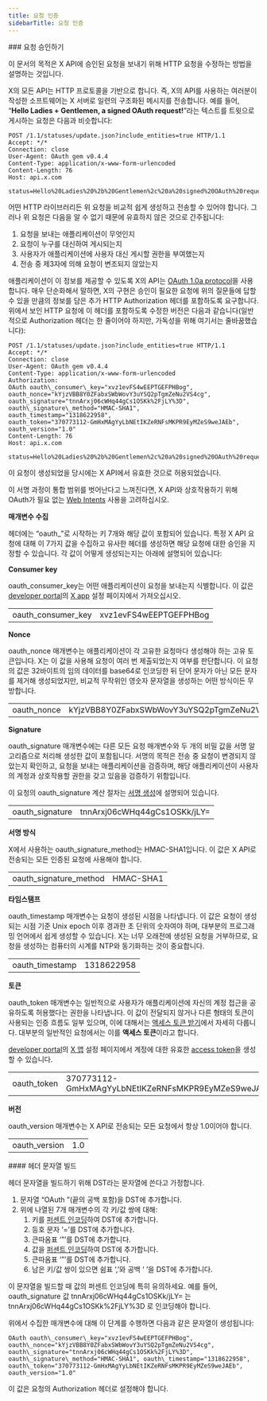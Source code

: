 ```yaml
---
title: 요청 인증
sidebarTitle: 요청 인증
---
```



<div id="authorizing-a-request">
  ### 요청 승인하기
</div>

이 문서의 목적은 X API에 승인된 요청을 보내기 위해 HTTP 요청을 수정하는 방법을 설명하는 것입니다.

X의 모든 API는 HTTP 프로토콜을 기반으로 합니다. 즉, X의 API를 사용하는 여러분이 작성한 소프트웨어는 X 서버로 일련의 구조화된 메시지를 전송합니다. 예를 들어, “**Hello Ladies + Gentlemen, a signed OAuth request!**”라는 텍스트를 트윗으로 게시하는 요청은 다음과 비슷합니다:

```
POST /1.1/statuses/update.json?include_entities=true HTTP/1.1
Accept: */*
Connection: close
User-Agent: OAuth gem v0.4.4
Content-Type: application/x-www-form-urlencoded
Content-Length: 76
Host: api.x.com

status=Hello%20Ladies%20%2b%20Gentlemen%2c%20a%20signed%20OAuth%20request%21
```

어떤 HTTP 라이브러리든 위 요청을 비교적 쉽게 생성하고 전송할 수 있어야 합니다. 그러나 위 요청은 다음을 알 수 없기 때문에 유효하지 않은 것으로 간주됩니다:

1. 요청을 보내는 애플리케이션이 무엇인지
2. 요청이 누구를 대신하여 게시되는지
3. 사용자가 애플리케이션에 사용자 대신 게시할 권한을 부여했는지
4. 전송 중 제3자에 의해 요청이 변조되지 않았는지

애플리케이션이 이 정보를 제공할 수 있도록 X의 API는 [OAuth 1.0a protocol](http://tools.ietf.org/html/rfc5849)을 사용합니다. 매우 단순화해서 말하면, X의 구현은 승인이 필요한 요청에 위의 질문들에 답할 수 있을 만큼의 정보를 담은 추가 HTTP Authorization 헤더를 포함하도록 요구합니다. 위에서 보인 HTTP 요청에 이 헤더를 포함하도록 수정한 버전은 다음과 같습니다(일반적으로 Authorization 헤더는 한 줄이어야 하지만, 가독성을 위해 여기서는 줄바꿈했습니다):

```
POST /1.1/statuses/update.json?include_entities=true HTTP/1.1
Accept: */*
Connection: close
User-Agent: OAuth gem v0.4.4
Content-Type: application/x-www-form-urlencoded
Authorization:
OAuth oauth\_consumer\_key="xvz1evFS4wEEPTGEFPHBog",
oauth_nonce="kYjzVBB8Y0ZFabxSWbWovY3uYSQ2pTgmZeNu2VS4cg",
oauth_signature="tnnArxj06cWHq44gCs1OSKk%2FjLY%3D",
oauth\_signature\_method="HMAC-SHA1",
oauth_timestamp="1318622958",
oauth_token="370773112-GmHxMAgYyLbNEtIKZeRNFsMKPR9EyMZeS9weJAEb",
oauth_version="1.0"
Content-Length: 76
Host: api.x.com

status=Hello%20Ladies%20%2b%20Gentlemen%2c%20a%20signed%20OAuth%20request%21
```

이 요청이 생성되었을 당시에는 X API에서 유효한 것으로 허용되었습니다.

이 서명 과정이 통합 범위를 벗어난다고 느껴진다면, X API와 상호작용하기 위해 OAuth가 필요 없는 [Web Intents](https://dev.x.com/web/intents) 사용을 고려하십시오.
 

**매개변수 수집**

헤더에는 “oauth\_”로 시작하는 키 7개와 해당 값이 포함되어 있습니다. 특정 X API 요청에 대해 이 7가지 값을 수집하고 유사한 헤더를 생성하면 해당 요청에 대한 승인을 지정할 수 있습니다. 각 값이 어떻게 생성되는지는 아래에 설명되어 있습니다:

**Consumer key**

oauth\_consumer\_key는 어떤 애플리케이션이 요청을 보내는지 식별합니다. 이 값은 [developer portal](/ko/resources/fundamentals/developer-portal)의 [X app](/ko/resources/fundamentals/developer-apps) 설정 페이지에서 가져오십시오.

|     |     |
| :--- | :--- |
| oauth\_consumer\_key | xvz1evFS4wEEPTGEFPHBog |

**Nonce**

oauth\_nonce 매개변수는 애플리케이션이 각 고유한 요청마다 생성해야 하는 고유 토큰입니다. X는 이 값을 사용해 요청이 여러 번 제출되었는지 여부를 판단합니다. 이 요청의 값은 32바이트의 임의 데이터를 base64로 인코딩한 뒤 단어 문자가 아닌 모든 문자를 제거해 생성되었지만, 비교적 무작위인 영숫자 문자열을 생성하는 어떤 방식이든 무방합니다.

|     |     |
| :--- | :--- |
| oauth\_nonce | kYjzVBB8Y0ZFabxSWbWovY3uYSQ2pTgmZeNu2VS4cg |

**Signature**

oauth\_signature 매개변수에는 다른 모든 요청 매개변수와 두 개의 비밀 값을 서명 알고리즘으로 처리해 생성한 값이 포함됩니다. 서명의 목적은 전송 중 요청이 변경되지 않았는지 확인하고, 요청을 보내는 애플리케이션을 검증하며, 해당 애플리케이션이 사용자의 계정과 상호작용할 권한을 갖고 있음을 검증하기 위함입니다.

이 요청의 oauth\_signature 계산 절차는 [서명 생성](/ko/resources/fundamentals/authentication/oauth-1-0a/creating-a-signature)에 설명되어 있습니다.

|     |     |
| :--- | :--- |
| oauth\_signature | tnnArxj06cWHq44gCs1OSKk/jLY= |

**서명 방식**

X에서 사용하는 oauth\_signature\_method는 HMAC-SHA1입니다. 이 값은 X API로 전송되는 모든 인증된 요청에 사용해야 합니다.

|     |     |
| :--- | :--- |
| oauth\_signature\_method | HMAC-SHA1 |

**타임스탬프**

oauth\_timestamp 매개변수는 요청이 생성된 시점을 나타냅니다. 이 값은 요청이 생성되는 시점 기준 Unix epoch 이후 경과한 초 단위의 숫자여야 하며, 대부분의 프로그래밍 언어에서 쉽게 생성할 수 있습니다. X는 너무 오래전에 생성된 요청을 거부하므로, 요청을 생성하는 컴퓨터의 시계를 NTP와 동기화하는 것이 중요합니다.

|     |     |
| :--- | :--- |
| oauth\_timestamp | 1318622958 |

**토큰**

oauth\_token 매개변수는 일반적으로 사용자가 애플리케이션에 자신의 계정 접근을 공유하도록 허용했다는 권한을 나타냅니다. 이 값이 전달되지 않거나 다른 형태의 토큰이 사용되는 인증 흐름도 일부 있으며, 이에 대해서는 [액세스 토큰 받기](/ko/resources/fundamentals/authentication/oauth-1-0a/obtaining-user-access-tokens)에서 자세히 다룹니다. 대부분의 일반적인 요청에서는 이를 **액세스 토큰**이라고 합니다.

[developer portal](/ko/resources/fundamentals/developer-portal)의 [X 앱](/ko/resources/fundamentals/developer-apps) 설정 페이지에서 계정에 대한 유효한 [access token](/ko/resources/fundamentals/authentication/oauth-1-0a/obtaining-user-access-tokens)을 생성할 수 있습니다.

|     |     |
| :--- | :--- |
| oauth\_token | 370773112-GmHxMAgYyLbNEtIKZeRNFsMKPR9EyMZeS9weJAEb |

**버전**

oauth\_version 매개변수는 X API로 전송되는 모든 요청에서 항상 1.0이어야 합니다.

|     |     |
| :--- | :--- |
| oauth\_version | 1.0 |

<div id="building-the-header-string">
  #### 헤더 문자열 빌드
</div>

헤더 문자열을 빌드하기 위해 DST라는 문자열에 쓴다고 가정합니다.

1. 문자열 “OAuth ”(끝의 공백 포함)을 DST에 추가합니다.
2. 위에 나열된 7개 매개변수의 각 키/값 쌍에 대해:
   1. 키를 [퍼센트 인코딩](/ko/resources/fundamentals/authentication/oauth-1-0a/obtaining-user-access-tokens)하여 DST에 추가합니다.
   2. 등호 문자 ‘=’를 DST에 추가합니다.
   3. 큰따옴표 ‘”’를 DST에 추가합니다.
   4. 값을 [퍼센트 인코딩](/ko/resources/fundamentals/authentication/oauth-1-0a/obtaining-user-access-tokens)하여 DST에 추가합니다.
   5. 큰따옴표 ‘”’를 DST에 추가합니다.
   6. 남은 키/값 쌍이 있으면 쉼표 ‘,’와 공백 ‘ ’을 DST에 추가합니다.

이 문자열을 빌드할 때 값의 퍼센트 인코딩에 특히 유의하세요. 예를 들어, oauth\_signature 값 tnnArxj06cWHq44gCs1OSKk/jLY= 는 tnnArxj06cWHq44gCs1OSKk%2FjLY%3D 로 인코딩해야 합니다.

위에서 수집한 매개변수에 대해 이 단계를 수행하면 다음과 같은 문자열이 생성됩니다:

```
OAuth oauth\_consumer\_key="xvz1evFS4wEEPTGEFPHBog", oauth\_nonce="kYjzVBB8Y0ZFabxSWbWovY3uYSQ2pTgmZeNu2VS4cg", oauth\_signature="tnnArxj06cWHq44gCs1OSKk%2FjLY%3D", oauth\_signature\_method="HMAC-SHA1", oauth\_timestamp="1318622958", oauth\_token="370773112-GmHxMAgYyLbNEtIKZeRNFsMKPR9EyMZeS9weJAEb", oauth_version="1.0"
```

이 값은 요청의 Authorization 헤더로 설정해야 합니다.
